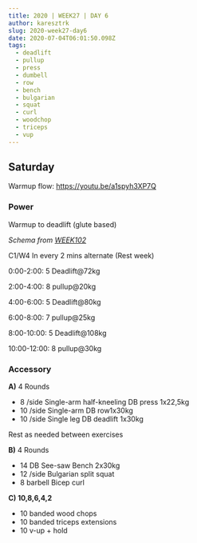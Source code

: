 ```yaml
---
title: 2020 | WEEK27 | DAY 6
author: karesztrk
slug: 2020-week27-day6
date: 2020-07-04T06:01:50.098Z
tags:
  - deadlift
  - pullup
  - press
  - dumbell
  - row
  - bench
  - bulgarian
  - squat
  - curl
  - woodchop
  - triceps
  - vup
---
```


## Saturday

Warmup flow: <https://youtu.be/a1spyh3XP7Q>

### Power

Warmup to deadlift (glute based)

_Schema from [WEEK102](/WEEK102)_

C1/W4 In every 2 mins alternate (Rest week)

0:00-2:00: 5 Deadlift@72kg

2:00-4:00: 8 pullup@20kg

4:00-6:00: 5 Deadlift@80kg

6:00-8:00: 7 pullup@25kg

8:00-10:00: 5 Deadlift@108kg

10:00-12:00: 8 pullup@30kg

### Accessory

**A)** 4 Rounds

- 8 /side Single-arm half-kneeling DB press 1x22,5kg
- 10 /side Single-arm DB row1x30kg
- 10 /side Single leg DB deadlift 1x30kg

Rest as needed between exercises

**B)** 4 Rounds

- 14 DB See-saw Bench 2x30kg
- 12 /side Bulgarian split squat
- 8 barbell Bicep curl

**C) 10,8,6,4,2**

- 10 banded wood chops
- 10 banded triceps extensions
- 10 v-up + hold
